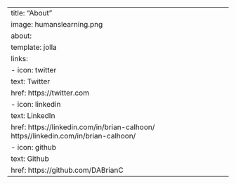 ---
title: "About"
image: humanslearning.png
about:
  template: jolla
  links:
    - icon: twitter
      text: Twitter
      href: https://twitter.com
    - icon: linkedin
      text: LinkedIn
      href: https://linkedin.com/in/brian-calhoon/ https//linkedin.com/in/brian-calhoon/
    - icon: github
      text: Github
      href: https://github.com/DABrianC
---
